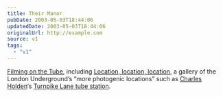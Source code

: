 ```yaml
---
title: Their Manor
pubDate: 2003-05-03T18:44:06
updatedDate: 2003-05-03T18:44:06
originalUrl: http://example.com
source: v1
tags:
  - "v1"
---
```


[Filming on the Tube][1], including [Location, location, location][2], a gallery of the London Underground&#8217;s &#8220;more photogenic locations&#8221; such as [Charles Holden][3]&#8216;s [Turnpike Lane tube station][4].

[1]: http://www.thetube.com/content/faq/filming.asp "The Tube: Filming opportunities on the tube"
[2]: http://www.thetube.com/content/faq/filming/ "The Tube: Location, location, location"
[3]: http://www.ltmuseum.co.uk/learning/online_resources/ecobus_omnibus/pg/1919a.htm#73d "London Transport Museum: Design For London Transport: Architecture"
[4]: http://www.thetube.com/content/faq/filming/largeImage.asp?sect=ee&pix=043&loc=Turnpike%20Lane "The Tube: Location, location, location: Turnpike Lane"
